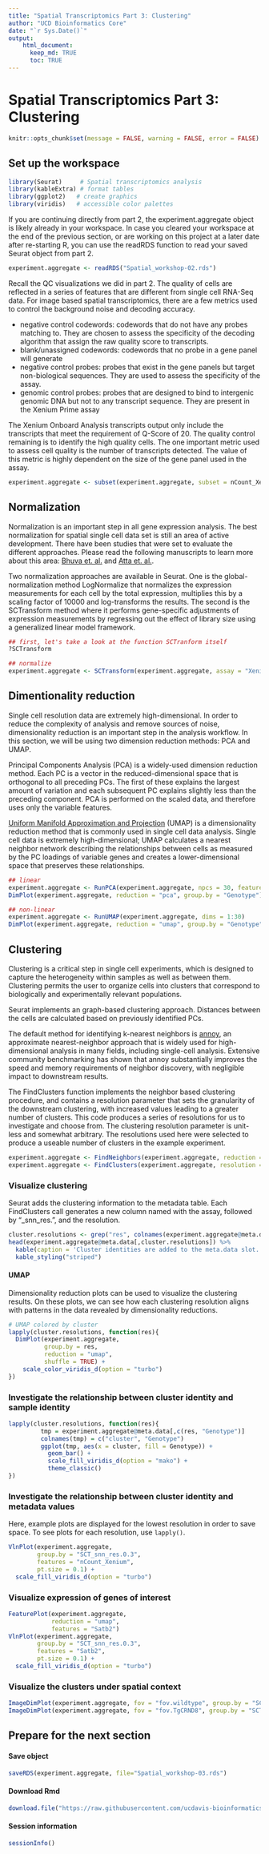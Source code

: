```yaml
---
title: "Spatial Transcriptomics Part 3: Clustering"
author: "UCD Bioinformatics Core"
date: "`r Sys.Date()`"
output:
    html_document:
      keep_md: TRUE
      toc: TRUE
---
```


# Spatial Transcriptomics Part 3: Clustering

```r
knitr::opts_chunk$set(message = FALSE, warning = FALSE, error = FALSE)
```

## Set up the workspace


```r
library(Seurat)     # Spatial transcriptomics analysis
library(kableExtra) # format tables
library(ggplot2)   # create graphics
library(viridis)   # accessible color palettes
```

If you are continuing directly from part 2, the experiment.aggregate object is likely already in your workspace. In case you cleared your workspace at the end of the previous section, or are working on this project at a later date after re-starting R, you can use the readRDS function to read your saved Seurat object from part 2.


```r
experiment.aggregate <- readRDS("Spatial_workshop-02.rds")
```

Recall the QC visualizations we did in part 2. The quality of cells are reflected in a series of features that are different from single cell RNA-Seq data. For image based spatial transcriptomics, there are a few metrics used to control the background noise and decoding accuracy.

* negative control codewords: codewords that do not have any probes matching to. They are chosen to assess the specificity of the decoding algorithm that assign the raw quality score to transcripts.
* blank/unassigned codewords: codewords that no probe in a gene panel will generate
* negative control probes: probes that exist in the gene panels but target non-biological sequences. They are used to assess the specificity of the assay.
* genomic control probes: probes that are designed to bind to intergenic genomic DNA but not to any transcript sequence. They are present in the Xenium Prime assay

The Xenium Onboard Analysis transcripts output only include the transcripts that meet the requirement of Q-Score of 20. The quality control remaining is to identify the high quality cells. The one important metric used to assess cell quality is the number of transcripts detected. The value of this metric is highly dependent on the size of the gene panel used in the assay.

```r
experiment.aggregate <- subset(experiment.aggregate, subset = nCount_Xenium > 20)
```

## Normalization

Normalization is an important step in all gene expression analysis. The best normalization for spatial single cell data set is still an area of active development. There have been studies that were set to evaluate the different approaches. Please read the following manuscripts to learn more about this area: [Bhuva et. al.](https://genomebiology.biomedcentral.com/articles/10.1186/s13059-024-03241-7) and [Atta et. al.](https://genomebiology.biomedcentral.com/articles/10.1186/s13059-024-03303-w).

Two normalization approaches are available in Seurat. One is the global-normalization method LogNormalize that normalizes the expression measurements for each cell by the total expression, multiplies this by a scaling factor of 10000 and log-transforms the results. The second is the SCTransform method where it performs gene-specific adjustments of expression measurements by regressing out the effect of library size using a generalized linear model framework.

```r
## first, let's take a look at the function SCTranform itself
?SCTransform

## normalize
experiment.aggregate <- SCTransform(experiment.aggregate, assay = "Xenium")
```

## Dimentionality reduction

Single cell resolution data are extremely high-dimensional. In order to reduce the complexity of analysis and remove sources of noise, dimensionality reduction is an important step in the analysis workflow. In this section, we will be using two dimension reduction methods: PCA and UMAP.

Principal Components Analysis (PCA) is a widely-used dimension reduction method. Each PC is a vector in the reduced-dimensional space that is orthogonal to all preceding PCs. The first of these explains the largest amount of variation and each subsequent PC explains slightly less than the preceding component. PCA is performed on the scaled data, and therefore uses only the variable features.

[Uniform Manifold Approximation and Projection](https://arxiv.org/pdf/1802.03426v3.pdf) (UMAP) is a dimensionality reduction method that is commonly used in single cell data analysis. Single cell data is extremely high-dimensional; UMAP calculates a nearest neighbor network describing the relationships between cells as measured by the PC loadings of variable genes and creates a lower-dimensional space that preserves these relationships.

```r
## linear
experiment.aggregate <- RunPCA(experiment.aggregate, npcs = 30, features = rownames(experiment.aggregate))
DimPlot(experiment.aggregate, reduction = "pca", group.by = "Genotype")

## non-linear
experiment.aggregate <- RunUMAP(experiment.aggregate, dims = 1:30)
DimPlot(experiment.aggregate, reduction = "umap", group.by = "Genotype")

```

## Clustering

Clustering is a critical step in single cell experiments, which is designed to capture the heterogeneity within samples as well as between them. Clustering permits the user to organize cells into clusters that correspond to biologically and experimentally relevant populations.

Seurat implements an graph-based clustering approach. Distances between the cells are calculated based on previously identified PCs.

The default method for identifying k-nearest neighbors is [annoy](https://github.com/spotify/annoy), an approximate nearest-neighbor approach that is widely used for high-dimensional analysis in many fields, including single-cell analysis. Extensive community benchmarking has shown that annoy substantially improves the speed and memory requirements of neighbor discovery, with negligible impact to downstream results.

The FindClusters function implements the neighbor based clustering procedure, and contains a resolution parameter that sets the granularity of the downstream clustering, with increased values leading to a greater number of clusters. This code produces a series of resolutions for us to investigate and choose from. The clustering resolution parameter is unit-less and somewhat arbitrary. The resolutions used here were selected to produce a useable number of clusters in the example experiment.

```r
experiment.aggregate <- FindNeighbors(experiment.aggregate, reduction = "pca", dims = 1:30)
experiment.aggregate <- FindClusters(experiment.aggregate, resolution = c(0.3, 0.5))
```

### Visualize clustering

Seurat adds the clustering information to the metadata table. Each FindClusters call generates a new column named with the assay, followed by "_snn_res.", and the resolution.

```r
cluster.resolutions <- grep("res", colnames(experiment.aggregate@meta.data), value = TRUE)
head(experiment.aggregate@meta.data[,cluster.resolutions]) %>%
  kable(caption = 'Cluster identities are added to the meta.data slot.') %>%
  kable_styling("striped")
```

#### UMAP

Dimensionality reduction plots can be used to visualize the clustering results. On these plots, we can see how each clustering resolution aligns with patterns in the data revealed by dimensionality reductions.

```r
# UMAP colored by cluster
lapply(cluster.resolutions, function(res){
  DimPlot(experiment.aggregate,
          group.by = res,
          reduction = "umap",
          shuffle = TRUE) +
    scale_color_viridis_d(option = "turbo")
})
```

### Investigate the relationship between cluster identity and sample identity


```r
lapply(cluster.resolutions, function(res){
         tmp = experiment.aggregate@meta.data[,c(res, "Genotype")]
         colnames(tmp) = c("cluster", "Genotype")
         ggplot(tmp, aes(x = cluster, fill = Genotype)) +
           geom_bar() +
           scale_fill_viridis_d(option = "mako") +
           theme_classic()
})
```

### Investigate the relationship between cluster identity and metadata values

Here, example plots are displayed for the lowest resolution in order to save space. To see plots for each resolution, use `lapply()`.

```r
VlnPlot(experiment.aggregate,
        group.by = "SCT_snn_res.0.3",
        features = "nCount_Xenium",
        pt.size = 0.1) +
  scale_fill_viridis_d(option = "turbo")
```

### Visualize expression of genes of interest

```r
FeaturePlot(experiment.aggregate,
            reduction = "umap",
            features = "Satb2")
VlnPlot(experiment.aggregate,
        group.by = "SCT_snn_res.0.3",
        features = "Satb2",
        pt.size = 0.1) +
  scale_fill_viridis_d(option = "turbo")
```

### Visualize the clusters under spatial context

```r
ImageDimPlot(experiment.aggregate, fov = "fov.wildtype", group.by = "SCT_snn_res.0.3", size = 0.3, axes = T)
ImageDimPlot(experiment.aggregate, fov = "fov.TgCRND8", group.by = "SCT_snn_res.0.3", size = 0.3, axes = T)
```

## Prepare for the next section

#### Save object
```r
saveRDS(experiment.aggregate, file="Spatial_workshop-03.rds")
```

#### Download Rmd
```r
download.file("https://raw.githubusercontent.com/ucdavis-bioinformatics-training/2025-March-Spatial-Transcriptomics/main/data_analysis/03-Celltype.Rmd", "03-Celltype.Rmd")
```

#### Session information
```r
sessionInfo()
```
